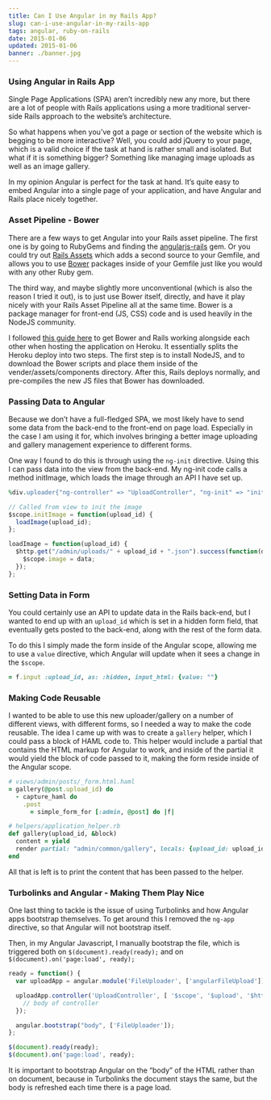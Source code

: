 ```yaml
---
title: Can I Use Angular in my Rails App?
slug: can-i-use-angular-in-my-rails-app
tags: angular, ruby-on-rails
date: 2015-01-06
updated: 2015-01-06
banner: ./banner.jpg
---
```


### Using Angular in Rails App

Single Page Applications (SPA) aren’t incredibly new any more, but there are a lot of people with Rails applications using a more traditional server-side Rails approach to the website’s architecture.

So what happens when you’ve got a page or section of the website which is begging to be more interactive? Well, you could add jQuery to your page, which is a valid choice if the task at hand is rather small and isolated. But what if it is something bigger? Something like managing image uploads as well as an image gallery.

In my opinion Angular is perfect for the task at hand. It’s quite easy to embed Angular into a single page of your application, and have Angular and Rails place nicely together.

### Asset Pipeline - Bower

There are a few ways to get Angular into your Rails asset pipeline. The first one is by going to RubyGems and finding the [angularjs-rails](https://rubygems.org/gems/angularjs-rails) gem. Or you could try out [Rails Assets](https://rails-assets.org/) which adds a second source to your Gemfile, and allows you to use [Bower](http://bower.io/) packages inside of your Gemfile just like you would with any other Ruby gem.

The third way, and maybe slightly more unconventional (which is also the reason I tried it out), is to just use Bower itself, directly, and have it play nicely with your Rails Asset Pipeline all at the same time. Bower is a package manager for front-end (JS, CSS) code and is used heavily in the NodeJS community.

I followed [this guide here](https://gist.github.com/afeld/5704079) to get Bower and Rails working alongside each other when hosting the application on Heroku. It essentially splits the Heroku deploy into two steps. The first step is to install NodeJS, and to download the Bower scripts and place them inside of the vender/assets/components directory. After this, Rails deploys normally, and pre-compiles the new JS files that Bower has downloaded.

### Passing Data to Angular

Because we don’t have a full-fledged SPA, we most likely have to send some data from the back-end to the front-end on page load. Especially in the case I am using it for, which involves bringing a better image uploading and gallery management experience to different forms.

One way I found to do this is through using the `ng-init` directive. Using this I can pass data into the view from the back-end. My ng-init code calls a method initImage, which loads the image through an API I have set up.

```ruby
%div.uploader{"ng-controller" => "UploadController", "ng-init" => "initImage(#{upload_id})"}
```

```javascript
// Called from view to init the image
$scope.initImage = function(upload_id) {
  loadImage(upload_id);
};

loadImage = function(upload_id) {
  $http.get("/admin/uploads/" + upload_id + ".json").success(function(data) {
    $scope.image = data;
  });
};
```

### Setting Data in Form

You could certainly use an API to update data in the Rails back-end, but I wanted to end up with an `upload_id` which is set in a hidden form field, that eventually gets posted to the back-end, along with the rest of the form data.

To do this I simply made the form inside of the Angular scope, allowing me to use a `value` directive, which Angular will update when it sees a change in the `$scope`.

```ruby
= f.input :upload_id, as: :hidden, input_html: {value: ""}
```

### Making Code Reusable

I wanted to be able to use this new uploader/gallery on a number of different views, with different forms, so I needed a way to make the code reusable. The idea I came up with was to create a `gallery` helper, which I could pass a block of HAML code to. This helper would include a partial that contains the HTML markup for Angular to work, and inside of the partial it would yield the block of code passed to it, making the form reside inside of the Angular scope.

```ruby
# views/admin/posts/_form.html.haml
= gallery(@post.upload_id) do
  - capture_haml do
    .post
      = simple_form_for [:admin, @post] do |f|
```

```ruby
# helpers/application_helper.rb
def gallery(upload_id, &block)
  content = yield
  render partial: "admin/common/gallery", locals: {upload_id: upload_id, content: content}
end
```

All that is left is to print the content that has been passed to the helper.

### Turbolinks and Angular - Making Them Play Nice

One last thing to tackle is the issue of using Turbolinks and how Angular apps bootstrap themselves. To get around this I removed the `ng-app` directive, so that Angular will not bootstrap itself.

Then, in my Angular Javascript, I manually bootstrap the file, which is triggered both on `$(document).ready(ready);` and on `$(document).on('page:load', ready);`

```javascript
ready = function() {
  var uploadApp = angular.module('FileUploader', ['angularFileUpload']);

  uploadApp.controller('UploadController', [ '$scope', '$upload', '$http', function($scope, $upload, $http) {
    // body of controller
  });

  angular.bootstrap("body", ['FileUploader']);
};

$(document).ready(ready);
$(document).on('page:load', ready);
```

It is important to bootstrap Angular on the “body” of the HTML rather than on document, because in Turbolinks the document stays the same, but the body is refreshed each time there is a page load.

